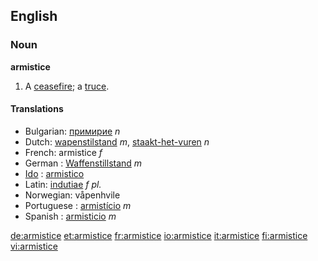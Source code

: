 ==English==

===Noun===
'''armistice'''
#A [[ceasefire]]; a [[truce]].

====Translations====
*Bulgarian: [[примирие]] ''n''
*Dutch: [[wapenstilstand]] ''m'', [[staakt-het-vuren]] ''n''
*French: armistice ''f''
*German : [[Waffenstillstand]] ''m''
*[[Ido]] : [[armistico]]
*Latin: [[indutiae]] ''f pl.''
*Norwegian: våpenhvile
*Portuguese : [[armistício]] ''m''
*Spanish : [[armisticio]] ''m''

[[de:armistice]]
[[et:armistice]]
[[fr:armistice]]
[[io:armistice]]
[[it:armistice]]
[[fi:armistice]]
[[vi:armistice]]